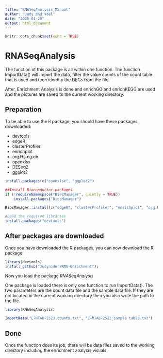 ---
title: "RNASeqAnalysis_Manual"
author: "Judy and Yael"
date: "2025-01-20"
output: html_document
---

```{r setup, include=FALSE}
knitr::opts_chunk$set(echo = TRUE)
```

# RNASeqAnalysis

The function of this package is all within one function. The function ImportData() will import the data, filter the value counts of the count table that is used and then identify the DEGs from the file.

After, Enrichment Analysis is done and enrichGO and enrichKEGG are used and the pictures are saved to the current working directory.

## Preparation

To be able to use the R package, you should have these packages downloaded:

* devtools
* edgeR
* clusterProfiler
* enrichplot
* org.Hs.eg.db
* openxlsx
* DESeq2
* ggplot2

```{r Install, eval = F, echo = T}
install.packages(c("openxlsx", "ggplot2")

##Install Bioconductor packages
if (!requireNamespace("BiocManager", quietly = TRUE))
    install.packages("BiocManager")

BiocManager::install(c("edgeR", "clusterProfiler", "enrichplot", "org.Hs.eg.db", "DESeq2", "AnnotationDbi"))

#Load the required libraries
install.packages("devtools")
```

## After packages are downloaded

Once you have downloaded the R packages, you can now download the R package:

```{r Downloading, eval=F, echo=T}
library(devtools)
install_github("Judynader/RNA-Enrichment");
```

Now you load the package *RNASeqAnalysis*

One package is loaded there is only one function to run ImportData(). The two parameters are the count data file and the sample data file. If they are not located in the current working directory then you also write the path to the file.

```{r Using, eval=F, echo=T}
library(RNASeqAnalysis)

ImportData("E-MTAB-2523.counts.txt", "E-MTAB-2523_sample table.txt")

```


## Done

Once the function does its job, there will be data files saved to the working directory including the enrichment analysis visuals.
